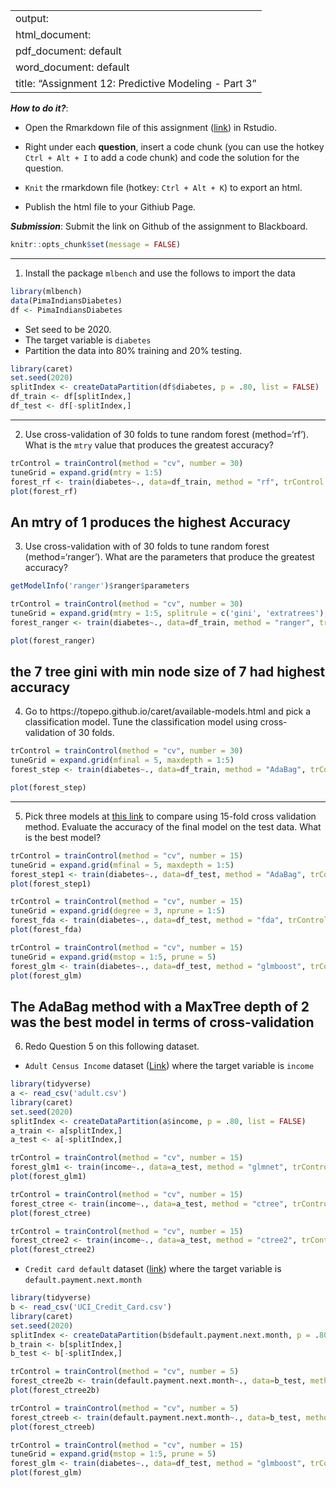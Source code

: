 
---
output: 
  html_document:
  pdf_document: default
  word_document: default
title: "Assignment 12: Predictive Modeling - Part 3"
---

***How to do it?***: 

- Open the Rmarkdown file of this assignment ([link](fa2021_assignment12.Rmd)) in Rstudio. 

- Right under each **question**, insert  a code chunk (you can use the hotkey `Ctrl + Alt + I` to add a code chunk) and code the solution for the question. 

- `Knit` the rmarkdown file (hotkey: `Ctrl + Alt + K`) to export an html.  

-  Publish the html file to your Githiub Page. 

***Submission***: Submit the link on Github of the assignment to Blackboard.

```r
knitr::opts_chunk$set(message = FALSE)
```


-------

1. Install the package `mlbench` and use the follows to import the data

```r
library(mlbench)
data(PimaIndiansDiabetes)
df <- PimaIndiansDiabetes
```

- Set seed to be 2020. 
- The target variable is `diabetes`
- Partition the data into 80% training and 20% testing.  
```r
library(caret)
set.seed(2020)
splitIndex <- createDataPartition(df$diabetes, p = .80, list = FALSE)
df_train <- df[splitIndex,]
df_test <- df[-splitIndex,]
```

-------

2. Use cross-validation of 30 folds to tune random forest (method='rf').  What is the `mtry` value that produces the greatest accuracy?
```r
trControl = trainControl(method = "cv", number = 30)
tuneGrid = expand.grid(mtry = 1:5)
forest_rf <- train(diabetes~., data=df_train, method = "rf", trControl = trControl, tuneGrid = tuneGrid)
plot(forest_rf)
```
 
 An mtry of 1 produces the highest Accuracy
-------

3. Use cross-validation with of 30 folds to tune random forest (method='ranger').  What are the parameters that produce the greatest accuracy?
```r
getModelInfo('ranger')$ranger$parameters
```
```r
trControl = trainControl(method = "cv", number = 30)
tuneGrid = expand.grid(mtry = 1:5, splitrule = c('gini', 'extratrees'), min.node.size = c(1:10))
forest_ranger <- train(diabetes~., data=df_train, method = "ranger", trControl = trControl, tuneGrid = tuneGrid)
```
```r
plot(forest_ranger)
```

the 7 tree gini with min node size of 7 had highest accuracy
-------

4. Go to https://topepo.github.io/caret/available-models.html and pick a classification model.  Tune the classification model using cross-validation of 30 folds. 
```r
trControl = trainControl(method = "cv", number = 30)
tuneGrid = expand.grid(mfinal = 5, maxdepth = 1:5)
forest_step <- train(diabetes~., data=df_train, method = "AdaBag", trControl = trControl, tuneGrid = tuneGrid)
```
```r
plot(forest_step)
```

-------

5. Pick three models at [this link](https://topepo.github.io/caret/available-models.html) to compare using 15-fold cross validation method. Evaluate the accuracy of the final model on the test data. What is the best model?
```r
trControl = trainControl(method = "cv", number = 15)
tuneGrid = expand.grid(mfinal = 5, maxdepth = 1:5)
forest_step1 <- train(diabetes~., data=df_test, method = "AdaBag", trControl = trControl, tuneGrid = tuneGrid)
plot(forest_step1)
```
```r
trControl = trainControl(method = "cv", number = 15)
tuneGrid = expand.grid(degree = 3, nprune = 1:5)
forest_fda <- train(diabetes~., data=df_test, method = "fda", trControl = trControl, tuneGrid = tuneGrid)
plot(forest_fda)
```
```r
trControl = trainControl(method = "cv", number = 15)
tuneGrid = expand.grid(mstop = 1:5, prune = 5)
forest_glm <- train(diabetes~., data=df_test, method = "glmboost", trControl = trControl, tuneGrid = tuneGrid)
plot(forest_glm)
```
The AdaBag method with a MaxTree depth of 2 was the best model in terms of cross-validation
-------

6. Redo Question 5 on this following dataset. 

 - `Adult Census Income` dataset ([Link](https://www.kaggle.com/uciml/adult-census-income)) where the target variable is `income`
```r
library(tidyverse)
a <- read_csv('adult.csv')
library(caret)
set.seed(2020)
splitIndex <- createDataPartition(a$income, p = .80, list = FALSE)
a_train <- a[splitIndex,]
a_test <- a[-splitIndex,]
```
```r
trControl = trainControl(method = "cv", number = 15)
forest_glm1 <- train(income~., data=a_test, method = "glmnet", trControl = trControl)
plot(forest_glm1)
```
```r
trControl = trainControl(method = "cv", number = 15)
forest_ctree <- train(income~., data=a_test, method = "ctree", trControl = trControl)
plot(forest_ctree)
```
```r
trControl = trainControl(method = "cv", number = 15)
forest_ctree2 <- train(income~., data=a_test, method = "ctree2", trControl = trControl)
plot(forest_ctree2)
```
 
 -  `Credit card default` dataset ([link](https://www.kaggle.com/uciml/default-of-credit-card-clients-dataset)) where the target variable is `default.payment.next.month`
```r
library(tidyverse)
b <- read_csv('UCI_Credit_Card.csv')
library(caret)
set.seed(2020)
splitIndex <- createDataPartition(b$default.payment.next.month, p = .80, list = FALSE)
b_train <- b[splitIndex,]
b_test <- b[-splitIndex,]

```
```r
trControl = trainControl(method = "cv", number = 5)
forest_ctree2b <- train(default.payment.next.month~., data=b_test, method = "ctree2", trControl = trControl)
plot(forest_ctree2b)
```
```r
trControl = trainControl(method = "cv", number = 5)
forest_ctreeb <- train(default.payment.next.month~., data=b_test, method = "ctree", trControl = trControl)
plot(forest_ctreeb)
```
```r
trControl = trainControl(method = "cv", number = 15)
tuneGrid = expand.grid(mstop = 1:5, prune = 5)
forest_glm <- train(diabetes~., data=df_test, method = "glmboost", trControl = trControl, tuneGrid = tuneGrid)
plot(forest_glm)
```
 
 